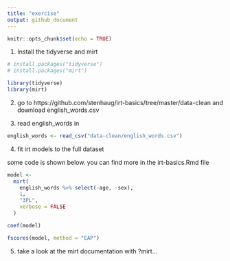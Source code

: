 ```yaml
---
title: "exercise"
output: github_document
---
```


```r
knitr::opts_chunk$set(echo = TRUE)
```

1. Install the tidyverse and mirt

```r
# install.packages("tidyverse")
# install.packages("mirt")

library(tidyverse)
library(mirt)
```

2. go to https://github.com/stenhaug/irt-basics/tree/master/data-clean and download english_words.csv

3. read english_words in

```r
english_words <- read_csv("data-clean/english_words.csv")
```

4. fit irt models to the full dataset

some code is shown below. you can find more in the irt-basics.Rmd file

```r
model <- 
  mirt(
    english_words %>% select(-age, -sex), 
    1, 
    "3PL", 
    verbose = FALSE
  )

coef(model)

fscores(model, method = "EAP")
```

5. take a look at the mirt documentation with ?mirt...

